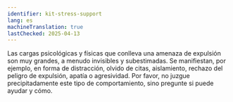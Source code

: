 ```yaml
---
identifier: kit-stress-support
lang: es
machineTranslation: true
lastChecked: 2025-04-13
---
```


Las cargas psicológicas y físicas que conlleva una amenaza de expulsión son muy grandes, a menudo invisibles y subestimadas. 
Se manifiestan, por ejemplo, en forma de distracción, olvido de citas, aislamiento, rechazo del peligro de expulsión, apatía o agresividad. 
Por favor, no juzgue precipitadamente este tipo de comportamiento, sino pregunte si puede ayudar y cómo.
